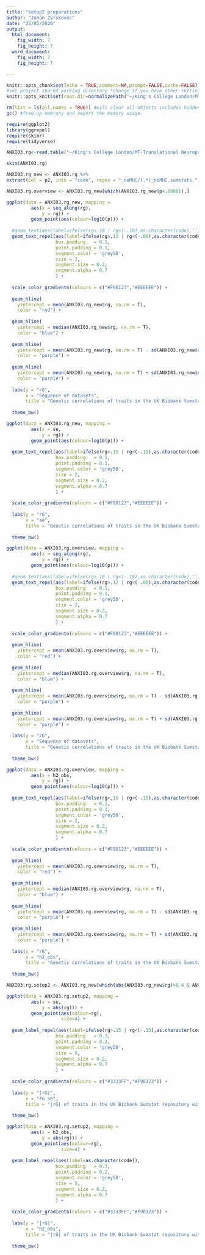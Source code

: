 ```yaml
---
title: "setup2 preparations"
author: "Johan Zvrskovec"
date: "25/05/2020"
output:
  html_document:
    fig_width: 7
    fig_height: 7
  word_document: 
    fig_width: 7
    fig_height: 7

---
```


```r
knitr::opts_chunk$set(echo = TRUE,comment=NA,prompt=FALSE,cache=FALSE)
#set project shared working directory *change if you have other settings*
knitr::opts_knit$set(root.dir=normalizePath("~/King's College London/MT-Translational Neuropsychiatric Genomics - Johan_Zvrskovec_PhD - Johan_Zvrskovec_PhD/JZ_GED_RESEARCHPROJECT/working_directory"))
```

```r
rm(list = ls(all.names = TRUE)) #will clear all objects includes hidden objects.
gc() #free up memrory and report the memory usage.

require(ggplot2)
library(ggrepel)
require(skimr)
require(tidyverse)


```

```r
ANXI03.rg<-read.table("~/King's College London/MT-Translational Neuropsychiatric Genomics - Johan_Zvrskovec_PhD - Johan_Zvrskovec_PhD/JZ_GED_RESEARCHPROJECT/data/ANXI03_gc.txt", header=T, quote="", sep = "")

skim(ANXI03.rg)

ANXI03.rg_new <- ANXI03.rg %>%
extract(col = p2, into = "code", regex = "_noMHC/(.*)_noMHC.sumstats.", remove = F, )

ANXI03.rg.overview <- ANXI03.rg_new[which(ANXI03.rg_new$p<.00001),]

```

```r

ggplot(data = ANXI03.rg_new, mapping = 
         aes(x = seq_along(rg),
             y = rg)) +
         geom_point(aes(colour=log10(p))) +
  
  #geom_text(aes(label=ifelse(rg>.10 | rg<(-.10),as.character(code),'')),hjust=0,vjust=0) +
  geom_text_repel(aes(label=ifelse(rg>.12 | rg<(-.06),as.character(code),'')),
                  box.padding   = 0.1, 
                  point.padding = 0.1,
                  segment.color = 'grey50',
                  size = 2,
                  segment.size = 0.2,
                  segment.alpha = 0.7
                  ) +
  
  scale_color_gradientn(colours = c("#F98123","#EEEEEE")) +
  
  geom_hline(
    yintercept = mean(ANXI03.rg_new$rg, na.rm = T),
    color = "red") +
  
  geom_hline(
    yintercept = median(ANXI03.rg_new$rg, na.rm = T),
    color = "blue") +
  
  geom_hline(
    yintercept = mean(ANXI03.rg_new$rg, na.rm = T) - sd(ANXI03.rg_new$rg, na.rm = T),
    color = "purple") +
  
  geom_hline(
    yintercept = mean(ANXI03.rg_new$rg, na.rm = T) + sd(ANXI03.rg_new$rg, na.rm = T),
    color = "purple") +
  
  labs(y = "rG",
       x = "Sequence of datasets",
       title = "Genetic correlations of traits in the UK Biobank Sumstat repository with ANXI03") +
  
  theme_bw()

ggplot(data = ANXI03.rg_new, mapping = 
         aes(x = se,
             y = rg)) +
         geom_point(aes(colour=log10(p))) +
  
  geom_text_repel(aes(label=ifelse(rg>.15 | rg<(-.15),as.character(code),'')),
                  box.padding   = 0.1, 
                  point.padding = 0.1,
                  segment.color = 'grey50',
                  size = 2,
                  segment.size = 0.2,
                  segment.alpha = 0.7
                  ) +
  
  scale_color_gradientn(colours = c("#F98123","#EEEEEE")) +
  
  labs(y = "rG",
       x = "se",
       title = "Genetic correlations of traits in the UK Biobank Sumstat repository with ANXI03") +
  
  theme_bw()

ggplot(data = ANXI03.rg.overview, mapping = 
         aes(x = seq_along(rg),
             y = rg)) +
         geom_point(aes(colour=log10(p))) +
  
  #geom_text(aes(label=ifelse(rg>.10 | rg<(-.10),as.character(code),'')),hjust=0,vjust=0) +
  geom_text_repel(aes(label=ifelse(rg>.12 | rg<(-.06),as.character(code),'')),
                  box.padding   = 0.1, 
                  point.padding = 0.1,
                  segment.color = 'grey50',
                  size = 2,
                  segment.size = 0.2,
                  segment.alpha = 0.7
                  ) +
  
  scale_color_gradientn(colours = c("#F98123","#EEEEEE")) +
  
  geom_hline(
    yintercept = mean(ANXI03.rg.overview$rg, na.rm = T),
    color = "red") +
  
  geom_hline(
    yintercept = median(ANXI03.rg.overview$rg, na.rm = T),
    color = "blue") +
  
  geom_hline(
    yintercept = mean(ANXI03.rg.overview$rg, na.rm = T) - sd(ANXI03.rg.overview$rg, na.rm = T),
    color = "purple") +
  
  geom_hline(
    yintercept = mean(ANXI03.rg.overview$rg, na.rm = T) + sd(ANXI03.rg.overview$rg, na.rm = T),
    color = "purple") +
  
  labs(y = "rG",
       x = "Sequence of datasets",
       title = "Genetic correlations of traits in the UK Biobank Sumstat repository with ANXI03 (p<.00001)") +
  
  theme_bw()

ggplot(data = ANXI03.rg.overview, mapping = 
         aes(x = h2_obs,
             y = rg)) +
         geom_point(aes(colour=log10(p))) +
  
  geom_text_repel(aes(label=ifelse(rg>.15 | rg<(-.15),as.character(code),'')),
                  box.padding   = 0.1, 
                  point.padding = 0.1,
                  segment.color = 'grey50',
                  size = 2,
                  segment.size = 0.2,
                  segment.alpha = 0.7
                  ) +
  
  scale_color_gradientn(colours = c("#F98123","#EEEEEE")) +
  
  geom_hline(
    yintercept = mean(ANXI03.rg.overview$rg, na.rm = T),
    color = "red") +
  
  geom_hline(
    yintercept = median(ANXI03.rg.overview$rg, na.rm = T),
    color = "blue") +
  
  geom_hline(
    yintercept = mean(ANXI03.rg.overview$rg, na.rm = T) - sd(ANXI03.rg.overview$rg, na.rm = T),
    color = "purple") +
  
  geom_hline(
    yintercept = mean(ANXI03.rg.overview$rg, na.rm = T) + sd(ANXI03.rg.overview$rg, na.rm = T),
    color = "purple") +
  
  labs(y = "rG",
       x = "h2_obs",
       title = "Genetic correlations of traits in the UK Biobank Sumstat repository with ANXI03 (p<.00001)") +
  
  theme_bw()

```

```r

ANXI03.rg.setup2 <- ANXI03.rg_new[which(abs(ANXI03.rg_new$rg)>0.4 & ANXI03.rg_new$p<.00001),]

ggplot(data = ANXI03.rg.setup2, mapping = 
         aes(x = se,
             y = abs(rg))) +
         geom_point(aes(colour=rg),
                    size=4) +
  
  geom_label_repel(aes(label=ifelse(rg>.15 | rg<(-.15),as.character(code),'')),
                  box.padding   = 0.3, 
                  point.padding = 0.2,
                  segment.color = 'grey50',
                  size = 5,
                  segment.size = 0.2,
                  segment.alpha = 0.7
                  ) +
  
  scale_color_gradientn(colours = c("#3333FF","#F98123")) +
  
  labs(y = "|rG|",
       x = "rG se",
       title = "|rG| of traits in the UK Biobank Sumstat repository with ANXI03 (|rG| > .4, p<.00001)") +
  
  theme_bw()

ggplot(data = ANXI03.rg.setup2, mapping = 
         aes(x = h2_obs,
             y = abs(rg))) +
         geom_point(aes(colour=rg),
                    size=4) +
  
  geom_label_repel(aes(label=as.character(code)),
                  box.padding   = 0.3, 
                  point.padding = 0.2,
                  segment.color = 'grey50',
                  size = 5,
                  segment.size = 0.2,
                  segment.alpha = 0.7
                  ) +
  
  scale_color_gradientn(colours = c("#3333FF","#F98123")) +
  
  labs(y = "|rG|",
       x = "h2_obs",
       title = "|rG| of traits in the UK Biobank Sumstat repository with ANXI03 (|rG| > .4, p<.00001)") +
  
  theme_bw()


```